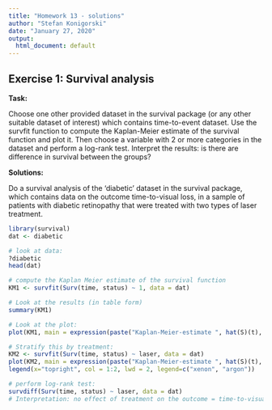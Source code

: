 ```yaml
---
title: "Homework 13 - solutions"
author: "Stefan Konigorski"
date: "January 27, 2020"
output:
  html_document: default
---
```


## Exercise 1: Survival analysis

**Task:**

Choose one other provided dataset in the survival package (or any other suitable dataset of interest) which contains time-to-event dataset. Use the survfit function to compute the Kaplan-Meier estimate of the survival function and plot it. Then choose a variable with 2 or more categories in the dataset and perform a log-rank test. Interpret the results: is there are difference in survival between the groups?

**Solutions:** 

Do a survival analysis of the 'diabetic' dataset in the survival package, which contains data on the outcome time-to-visual loss, in a sample of patients with diabetic retinopathy that were treated with two types of laser treatment.


```r
library(survival)
dat <- diabetic

# look at data:
?diabetic
head(dat)
```

```r
# compute the Kaplan Meier estimate of the survival function
KM1 <- survfit(Surv(time, status) ~ 1, data = dat)

# Look at the results (in table form)
summary(KM1)

# Look at the plot:
plot(KM1, main = expression(paste("Kaplan-Meier-estimate ", hat(S)(t), " with 95% CI")), ylab = "Survival function", xlab = "Time")

# Stratify this by treatment:
KM2 <- survfit(Surv(time, status) ~ laser, data = dat)
plot(KM2, main = expression(paste("Kaplan-Meier-estimate ", hat(S)(t), " stratified by sex")), ylab = "Survival function", xlab = "Time", lwd=2, col=1:2)
legend(x="topright", col = 1:2, lwd = 2, legend=c("xenon", "argon"))

# perform log-rank test:
survdiff(Surv(time, status) ~ laser, data = dat)
# Interpretation: no effect of treatment on the outcome = time-to-visual loss.
```
